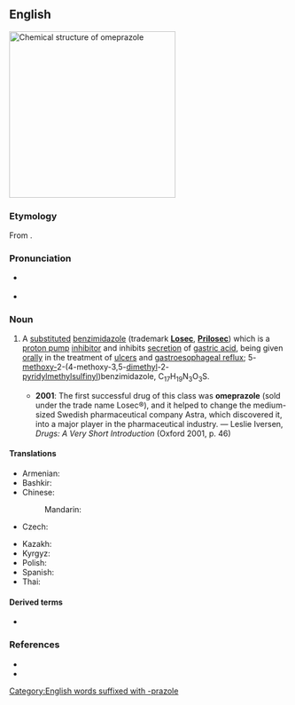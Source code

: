 ==English==
[[File:Omeprazole.svg|thumb|300px|Chemical structure of '''omeprazole''']]
{{wikipedia}}

===Etymology===
From {{af|en|oxy-|alt1=o(xy)-|metho-|alt2=me(tho)-|-prazole|t3=benzimidazole derivative|nocat=1}}.

===Pronunciation===
* {{a|RP}} {{IPA|en|/əʊˈmɛp.ɹə.zəʊl/}}
* {{a|GA}} {{IPA|en|/oʊˈmɛp.ɹəˌzoʊl/}}

===Noun===
{{en-noun|-}}

# {{lb|en|pharmaceutical drug}} A [[substitute]]d [[benzimidazole]] (trademark '''[[Losec]]''', '''[[Prilosec]]''') which is a [[proton pump]] [[inhibitor]] and inhibits [[secretion]] of [[gastric acid]], being given [[orally]] in the treatment of [[ulcer]]s and [[gastroesophageal reflux]]; 5-[[methoxy-]]2-(4-methoxy-3,5-[[dimethyl]]-2-[[pyridylmethyl]][[sulfinyl]])benzimidazole, C<sub>17</sub>H<sub>19</sub>N<sub>3</sub>O<sub>3</sub>S.
#* '''2001''': The first successful drug of this class was '''omeprazole''' (sold under the trade name Losec®), and it helped to change the medium-sized Swedish pharmaceutical company Astra, which discovered it, into a major player in the pharmaceutical industry. — Leslie Iversen, ''Drugs: A Very Short Introduction'' (Oxford 2001, p. 46)

====Translations====
{{trans-top}}
* Armenian: {{t|hy|օմեպրազոլ}}
* Bashkir: {{t|ba|омепразол}}
* Chinese:
*: Mandarin: {{t+|cmn|奧美拉唑|tr=àoměilāzuò}}
* Czech: {{t|cs|omeprazol|m}}
{{trans-mid}}
* Kazakh: {{t|kk|омепразол}}
* Kyrgyz: {{t|ky|омепразол}}
* Polish: {{t|pl|omeprazol|m}}
* Spanish: {{t|es|omeprazol|m}}
* Thai: {{t|th|โอเมปราโซล}}
{{trans-bottom}}

====Derived terms====
* {{l|en|esomeprazole}}

===References===
* {{R:Lexico}}
* {{R:MWO}}

[[Category:English words suffixed with -prazole]]